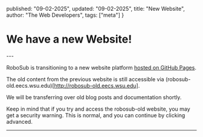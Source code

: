 
  published: "09-02-2025",
  updated: "09-02-2025",
  title: "New Website",
  author: "The Web Developers",
  tags: ["meta"]
}

# We have a new Website!

<BlogMeta meta={meta} />
---

RoboSub is transitioning to a new website platform [hosted on GitHub Pages](https://github.com/palouserobosub/website).

The old content from the previous website is still accessible via (robosub-old.eecs.wsu.edu)[http://robosub-old.eecs.wsu.edu].

We will be transferring over old blog posts and documentation shortly.

Keep in mind that if you try and access the robosub-old website, you may get a security warning. This is normal, and you can continue by clicking advanced.

---

<BlogBack/>
